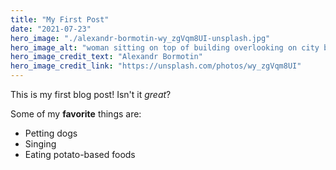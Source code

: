 ```yaml
---
title: "My First Post"
date: "2021-07-23"
hero_image: "./alexandr-bormotin-wy_zgVqm8UI-unsplash.jpg"
hero_image_alt: "woman sitting on top of building overlooking on city by the bay during daytime"
hero_image_credit_text: "Alexandr Bormotin"
hero_image_credit_link: "https://unsplash.com/photos/wy_zgVqm8UI"
---
```


This is my first blog post! Isn't it _great_?

Some of my **favorite** things are:

- Petting dogs
- Singing
- Eating potato-based foods

